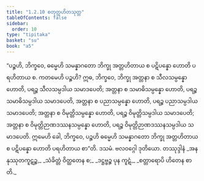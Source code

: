```yaml
---
title: "1.2.10 စတုတ္ထဟိတသုတ္တ"
tableOfContents: false
sidebar:
  order: 10
type: "tipitaka"
basket: "su"
book: "a5"
---
```



<DynamicBreadcrumb />

<Division number="20" book="a5" e="ch" v="16" p="12">

<Paragraph number="69" book="a5">
“ပဉ္စဟိ, ဘိက္ခဝေ, ဓမ္မေဟိ သမန္နာဂတော ဘိက္ခု အတ္တဟိတာယ စ ပဋိပန္နော ဟောတိ ပရဟိတာယ စ. ကတမေဟိ ပဉ္စဟိ? ဣဓ, ဘိက္ခဝေ, ဘိက္ခု အတ္တနာ စ သီလသမ္ပန္နော ဟောတိ, ပရဉ္စ သီလသမ္ပဒါယ သမာဒပေတိ; အတ္တနာ စ သမာဓိသမ္ပန္နော ဟောတိ, ပရဉ္စ သမာဓိသမ္ပဒါယ သမာဒပေတိ, အတ္တနာ စ ပညာသမ္ပန္နော ဟောတိ, ပရဉ္စ ပညာသမ္ပဒါယ သမာဒပေတိ; အတ္တနာ စ ဝိမုတ္တိသမ္ပန္နော ဟောတိ, ပရဉ္စ ဝိမုတ္တိသမ္ပဒါယ သမာဒပေတိ; အတ္တနာ စ ဝိမုတ္တိဉာဏဒဿနသမ္ပန္နော ဟောတိ, ပရဉ္စ ဝိမုတ္တိဉာဏဒဿနသမ္ပဒါယ သမာဒပေတိ. ဣမေဟိ ခေါ, ဘိက္ခဝေ, ပဉ္စဟိ ဓမ္မေဟိ သမန္နာဂတော ဘိက္ခု အတ္တဟိတာယ စ ပဋိပန္နော ဟောတိ ပရဟိတာယ စာ”တိ.

</Paragraph>
</Division>

<Paragraph number="70" type="center" book="a5">
ဒသမံ.



</Paragraph>

<Paragraph number="71" type="center" book="a5">
ဗလဝဂ္ဂေါ ဒုတိယော.



</Paragraph>

<Paragraph number="72" type="center" book="a5">
တဿုဒ္ဒါနံ


</Paragraph>

<Paragraph number="73" type="verses" book="a5">
_အနနုဿုတကူဋဉ္စ,_  
_သံခိတ္တံ ဝိတ္ထတေန စ;_  
_ဒဋ္ဌဗ္ဗဉ္စ ပုန ကူဋံ,_  
_စတ္တာရောပိ ဟိတေန စာတိ._
</Paragraph>